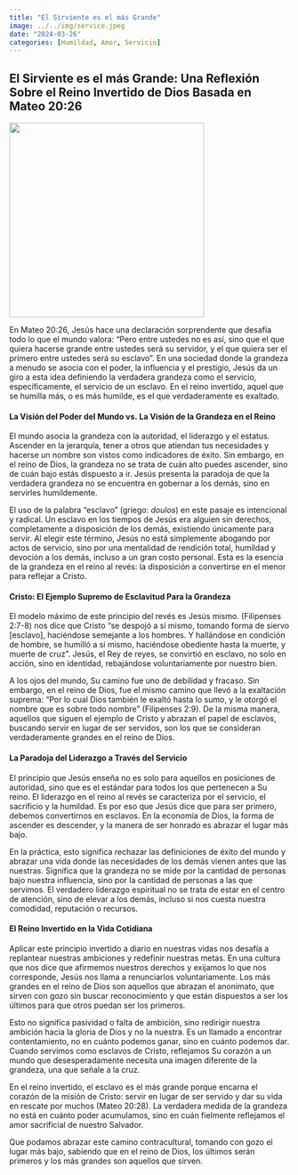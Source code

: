 ```yaml
---
title: "El Sirviente es el más Grande"
image: ../../img/service.jpeg
date: "2024-03-26"
categories: [Humildad, Amor, Servicio]
---
```


## El Sirviente es el más Grande: Una Reflexión Sobre el Reino Invertido de Dios Basada en Mateo 20:26

![](../../img/service.jpeg){fig-align="center" width="350"}

En Mateo 20:26, Jesús hace una declaración sorprendente que desafía todo lo que el mundo valora: “Pero entre ustedes no es así, sino que el que quiera hacerse grande entre ustedes será su servidor, y el que quiera ser el primero entre ustedes será su esclavo”. En una sociedad donde la grandeza a menudo se asocia con el poder, la influencia y el prestigio, Jesús da un giro a esta idea definiendo la verdadera grandeza como el servicio, específicamente, el servicio de un esclavo. En el reino invertido, aquel que se humilla más, o es más humilde, es el que verdaderamente es exaltado.

#### La Visión del Poder del Mundo vs. La Visión de la Grandeza en el Reino

El mundo asocia la grandeza con la autoridad, el liderazgo y el estatus. Ascender en la jerarquía, tener a otros que atiendan tus necesidades y hacerse un nombre son vistos como indicadores de éxito. Sin embargo, en el reino de Dios, la grandeza no se trata de cuán alto puedes ascender, sino de cuán bajo estás dispuesto a ir. Jesús presenta la paradoja de que la verdadera grandeza no se encuentra en gobernar a los demás, sino en servirles humildemente.

El uso de la palabra "esclavo" (griego: *doulos*) en este pasaje es intencional y radical. Un esclavo en los tiempos de Jesús era alguien sin derechos, completamente a disposición de los demás, existiendo únicamente para servir. Al elegir este término, Jesús no está simplemente abogando por actos de servicio, sino por una mentalidad de rendición total, humildad y devoción a los demás, incluso a un gran costo personal. Esta es la esencia de la grandeza en el reino al revés: la disposición a convertirse en el menor para reflejar a Cristo.

#### Cristo: El Ejemplo Supremo de Esclavitud Para la Grandeza

El modelo máximo de este principio del revés es Jesús mismo. (Filipenses 2:7-8) nos dice que Cristo “se despojó a sí mismo, tomando forma de siervo \[esclavo\], haciéndose semejante a los hombres. Y hallándose en condición de hombre, se humilló a sí mismo, haciéndose obediente hasta la muerte, y muerte de cruz”. Jesús, el Rey de reyes, se convirtió en esclavo, no solo en acción, sino en identidad, rebajándose voluntariamente por nuestro bien.

A los ojos del mundo, Su camino fue uno de debilidad y fracaso. Sin embargo, en el reino de Dios, fue el mismo camino que llevó a la exaltación suprema: “Por lo cual Dios también le exaltó hasta lo sumo, y le otorgó el nombre que es sobre todo nombre” (Filipenses 2:9). De la misma manera, aquellos que siguen el ejemplo de Cristo y abrazan el papel de esclavos, buscando servir en lugar de ser servidos, son los que se consideran verdaderamente grandes en el reino de Dios.

#### La Paradoja del Liderazgo a Través del Servicio

El principio que Jesús enseña no es solo para aquellos en posiciones de autoridad, sino que es el estándar para todos los que pertenecen a Su reino. El liderazgo en el reino al revés se caracteriza por el servicio, el sacrificio y la humildad. Es por eso que Jesús dice que para ser primero, debemos convertirnos en esclavos. En la economía de Dios, la forma de ascender es descender, y la manera de ser honrado es abrazar el lugar más bajo.

En la práctica, esto significa rechazar las definiciones de éxito del mundo y abrazar una vida donde las necesidades de los demás vienen antes que las nuestras. Significa que la grandeza no se mide por la cantidad de personas bajo nuestra influencia, sino por la cantidad de personas a las que servimos. El verdadero liderazgo espiritual no se trata de estar en el centro de atención, sino de elevar a los demás, incluso si nos cuesta nuestra comodidad, reputación o recursos.

#### El Reino Invertido en la Vida Cotidiana

Aplicar este principio invertido a diario en nuestras vidas nos desafía a replantear nuestras ambiciones y redefinir nuestras metas. En una cultura que nos dice que afirmemos nuestros derechos y exijamos lo que nos corresponde, Jesús nos llama a renunciarlos voluntariamente. Los más grandes en el reino de Dios son aquellos que abrazan el anonimato, que sirven con gozo sin buscar reconocimiento y que están dispuestos a ser los últimos para que otros puedan ser los primeros.

Esto no significa pasividad o falta de ambición, sino redirigir nuestra ambición hacia la gloria de Dios y no la nuestra. Es un llamado a encontrar contentamiento, no en cuánto podemos ganar, sino en cuánto podemos dar. Cuando servimos como esclavos de Cristo, reflejamos Su corazón a un mundo que desesperadamente necesita una imagen diferente de la grandeza, una que señale a la cruz.

En el reino invertido, el esclavo es el más grande porque encarna el corazón de la misión de Cristo: servir en lugar de ser servido y dar su vida en rescate por muchos (Mateo 20:28). La verdadera medida de la grandeza no está en cuánto poder acumulamos, sino en cuán fielmente reflejamos el amor sacrificial de nuestro Salvador.

Que podamos abrazar este camino contracultural, tomando con gozo el lugar más bajo, sabiendo que en el reino de Dios, los últimos serán primeros y los más grandes son aquellos que sirven.
